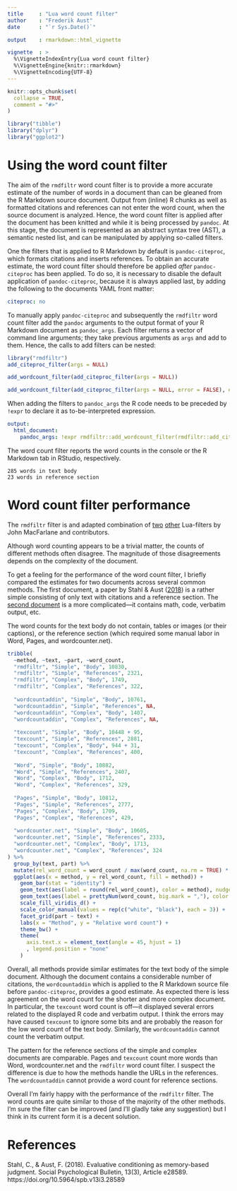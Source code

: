 ```yaml
---
title     : "Lua word count filter"
author    : "Frederik Aust"
date      : "`r Sys.Date()`"

output    : rmarkdown::html_vignette

vignette  : >
  %\VignetteIndexEntry{Lua word count filter}
  %\VignetteEngine{knitr::rmarkdown}
  %\VignetteEncoding{UTF-8}
---
```


```r
knitr::opts_chunk$set(
  collapse = TRUE,
  comment = "#>"
)
```

```r
library("tibble")
library("dplyr")
library("ggplot2")
```

# Using the word count filter

The aim of the `rmdfiltr` word count filter is to provide a more accurate estimate of the number of words in a document than can be gleaned from the R Markdown source document.
Output from (inline) R chunks as well as formatted citations and references can not enter the word count, when the source document is analyzed.
Hence, the word count filter is applied after the document has been knitted and while it is being processed by `pandoc`.
At this stage, the document is represented as an abstract syntax tree (AST), a semantic nested list, and can be manipulated by applying so-called filters.

One the filters that is applied to R Markdown by default is `pandoc-citeproc`, which formats citations and inserts references.
To obtain an accurate estimate, the word count filter should therefore be applied *after* `pandoc-citeproc` has been applied.
To do so, it is necessary to disable the default application of `pandoc-citeproc`, because it is always applied last, by adding the following to the documents YAML front matter:

~~~yaml
citeproc: no
~~~

To manually apply `pandoc-citeproc` and subsequently the `rmdfiltr` word count filter add the `pandoc` arguments to the output format of your R Markdown document as `pandoc_args`.
Each filter returns a vector of command line arguments; they take previous arguments as `args` and add to them.
Hence, the calls to add filters can be nested:

```r
library("rmdfiltr")
add_citeproc_filter(args = NULL)
```

```r
add_wordcount_filter(add_citeproc_filter(args = NULL))
```

```r
add_wordcount_filter(add_citeproc_filter(args = NULL, error = FALSE), error = FALSE)
```

When adding the filters to `pandoc_args` the R code needs to be preceded by `!expr` to declare it as to-be-interpreted expression.

~~~yaml
output:
  html_document:
    pandoc_args: !expr rmdfiltr::add_wordcount_filter(rmdfiltr::add_citeproc_filter(args = NULL))
~~~

The word count filter reports the word counts in the console or the R Markdown tab in RStudio, respectively.

~~~
285 words in text body
23 words in reference section
~~~


# Word count filter performance

The `rmdfiltr` filter is and adapted combination of [two](https://github.com/pandoc/lua-filters/blob/master/wordcount/wordcount.lua) [other](https://github.com/pandoc/lua-filters/blob/master/section-refs/section-refs.lua) Lua-filters by John MacFarlane and contributors.

Although word counting appears to be a trivial matter, the counts of different methods often disagree.
The magnitude of those disagreements depends on the complexity of the document.

To get a feeling for the performance of the word count filter, I briefly compared the estimates for two documents across several common methods.
The first document, a paper by Stahl & Aust ([2018](#references)) is a rather simple consisting of only text with citations and a reference section.
The [second document](https://github.com/crsh/papaja/blob/master/example/example.Rmd) is a more complicated---it contains math, code, verbatim output, etc.

The word counts for the text body do not contain, tables or images (or their captions), or the reference section (which required some manual labor in Word, Pages, and wordcounter.net).

```r
tribble(
  ~method, ~text, ~part, ~word_count,
  "rmdfiltr", "Simple", "Body", 10830,
  "rmdfiltr", "Simple", "References", 2321,
  "rmdfiltr", "Complex", "Body", 1749,
  "rmdfiltr", "Complex", "References", 322,
  
  "wordcountaddin", "Simple", "Body", 10761,
  "wordcountaddin", "Simple", "References", NA,
  "wordcountaddin", "Complex", "Body", 1407,
  "wordcountaddin", "Complex", "References", NA,
  
  "texcount", "Simple", "Body", 10448 + 95,
  "texcount", "Simple", "References", 2881,
  "texcount", "Complex", "Body", 944 + 31,
  "texcount", "Complex", "References", 400,
  
  "Word", "Simple", "Body", 10882,
  "Word", "Simple", "References", 2407,
  "Word", "Complex", "Body", 1712,
  "Word", "Complex", "References", 329,
  
  "Pages", "Simple", "Body", 10812,
  "Pages", "Simple", "References", 2777,
  "Pages", "Complex", "Body", 1709,
  "Pages", "Complex", "References", 429,
  
  "wordcounter.net", "Simple", "Body", 10605,
  "wordcounter.net", "Simple", "References", 2333,
  "wordcounter.net", "Complex", "Body", 1713,
  "wordcounter.net", "Complex", "References", 324
) %>%
  group_by(text, part) %>% 
  mutate(rel_word_count = word_count / max(word_count, na.rm = TRUE) * 100) %>%
  ggplot(aes(x = method, y = rel_word_count, fill = method)) +
    geom_bar(stat = "identity") +
    geom_text(aes(label = round(rel_word_count), color = method), nudge_y = -12) +
    geom_text(aes(label = prettyNum(word_count, big.mark = ","), color = method), nudge_y = -28 , size = 2.2) +
    scale_fill_viridis_d() +
    scale_color_manual(values = rep(c("white", "black"), each = 3)) +
    facet_grid(part ~ text) +
    labs(x = "Method", y = "Relative word count") +
    theme_bw() +
    theme(
      axis.text.x = element_text(angle = 45, hjust = 1)
      , legend.position = "none"
    )
```


Overall, all methods provide similar estimates for the text body of the simple document.
Although the document contains a considerable number of citations, the `wordcountaddin` which is applied to the R Markdown source file before `pandoc-citeproc`, provides a good estimate.
As expected there is less agreement on the word count for the shorter and more complex document.
In particular, the `texcount` word count is off---it displayed several errors related to the displayed R code and verbatim output.
I think the errors may have caused `texcount` to ignore some bits and are probably the reason for the low word count of the text body.
Similarly, the `wordcountaddin` cannot count the verbatim output.

The pattern for the reference sections of the simple and complex documents are comparable.
Pages and `texcount` count more words than Word, wordcounter.net and the `rmdfiltr` word count filter.
I suspect the difference is due to how the methods handle the URLs in the references.
The `wordcountaddin` cannot provide a word count for reference sections.

Overall I'm fairly happy with the performance of the `rmdfiltr` filter.
The word counts are quite similar to those of the majority of the other methods.
I'm sure the filter can be improved (and I'll gladly take any suggestion) but I think in its current form it is a decent solution.


# References
Stahl, C., & Aust, F. (2018). Evaluative conditioning as memory-based judgment. Social Psychological Bulletin, 13(3), Article e28589. https://doi.org/10.5964/spb.v13i3.28589
